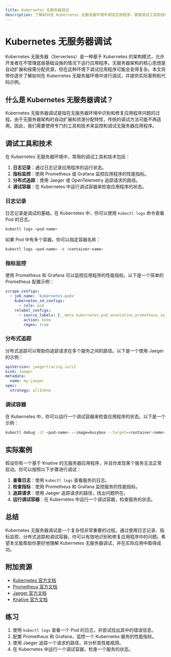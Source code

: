 ```yaml
---
title: Kubernetes 无服务器调试
description: 了解如何在 Kubernetes 无服务器环境中调试应用程序，掌握调试工具和技巧，解决常见问题。
---
```


# Kubernetes 无服务器调试

Kubernetes 无服务器（Serverless）是一种基于 Kubernetes 的架构模式，允许开发者在不管理底层基础设施的情况下运行应用程序。无服务器架构的核心思想是自动扩展和按需分配资源，但在这种环境下调试应用程序可能会变得复杂。本文将带你逐步了解如何在 Kubernetes 无服务器环境中进行调试，并提供实际案例和代码示例。

## 什么是 Kubernetes 无服务器调试？

Kubernetes 无服务器调试是指在无服务器环境中识别和修复应用程序问题的过程。由于无服务器架构的自动扩展和资源分配特性，传统的调试方法可能不再适用。因此，我们需要使用专门的工具和技术来监控和调试无服务器应用程序。

## 调试工具和技术

在 Kubernetes 无服务器环境中，常用的调试工具和技术包括：

1. **日志记录**：通过日志记录应用程序的运行状态。
2. **指标监控**：使用 Prometheus 或 Grafana 监控应用程序的性能指标。
3. **分布式追踪**：使用 Jaeger 或 OpenTelemetry 追踪请求的路径。
4. **调试容器**：在 Kubernetes 中运行调试容器来检查应用程序的状态。

### 日志记录

日志记录是调试的基础。在 Kubernetes 中，你可以使用 `kubectl logs` 命令查看 Pod 的日志。

```bash
kubectl logs <pod-name>
```

如果 Pod 中有多个容器，你可以指定容器名称：

```bash
kubectl logs <pod-name> -c <container-name>
```

### 指标监控

使用 Prometheus 和 Grafana 可以监控应用程序的性能指标。以下是一个简单的 Prometheus 配置示例：

```yaml
scrape_configs:
  - job_name: 'kubernetes-pods'
    kubernetes_sd_configs:
      - role: pod
    relabel_configs:
      - source_labels: [__meta_kubernetes_pod_annotation_prometheus_io_scrape]
        action: keep
        regex: true
```

### 分布式追踪

分布式追踪可以帮助你追踪请求在多个服务之间的路径。以下是一个使用 Jaeger 的示例：

```yaml
apiVersion: jaegertracing.io/v1
kind: Jaeger
metadata:
  name: my-jaeger
spec:
  strategy: allInOne
```

### 调试容器

在 Kubernetes 中，你可以运行一个调试容器来检查应用程序的状态。以下是一个示例：

```bash
kubectl debug -it <pod-name> --image=busybox --target=<container-name>
```

## 实际案例

假设你有一个基于 Knative 的无服务器应用程序，并且你发现某个服务无法正常启动。你可以按照以下步骤进行调试：

1. **查看日志**：使用 `kubectl logs` 查看服务的日志。
2. **检查指标**：使用 Prometheus 和 Grafana 监控服务的性能指标。
3. **追踪请求**：使用 Jaeger 追踪请求的路径，找出问题所在。
4. **运行调试容器**：在 Kubernetes 中运行一个调试容器，检查服务的状态。

## 总结

Kubernetes 无服务器调试是一个复杂但非常重要的过程。通过使用日志记录、指标监控、分布式追踪和调试容器，你可以有效地识别和修复应用程序中的问题。希望本文能帮助你更好地理解 Kubernetes 无服务器调试，并在实际应用中取得成功。

## 附加资源

- [Kubernetes 官方文档](https://kubernetes.io/docs/home/)
- [Prometheus 官方文档](https://prometheus.io/docs/)
- [Jaeger 官方文档](https://www.jaegertracing.io/docs/)
- [Knative 官方文档](https://knative.dev/docs/)

## 练习

1. 使用 `kubectl logs` 查看一个 Pod 的日志，并尝试找出其中的错误信息。
2. 配置 Prometheus 和 Grafana，监控一个 Kubernetes 服务的性能指标。
3. 使用 Jaeger 追踪一个请求的路径，并分析其性能瓶颈。
4. 在 Kubernetes 中运行一个调试容器，检查一个服务的状态。
